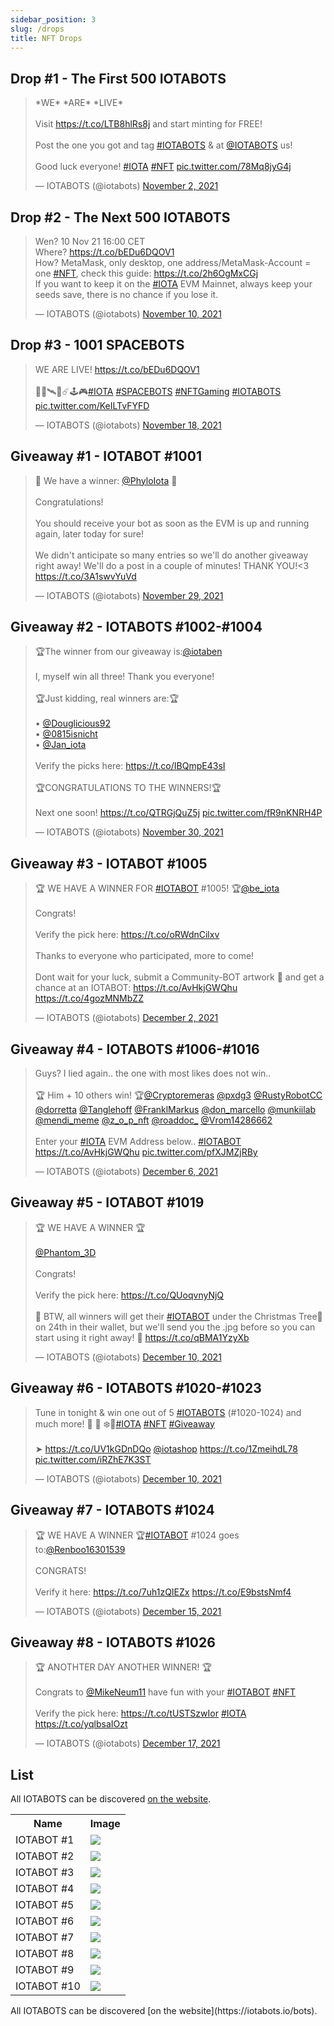 ```yaml
---
sidebar_position: 3
slug: /drops
title: NFT Drops
---
```


## Drop #1 - The First 500 IOTABOTS

[](https://twitter.com/i/status/1455610801021202438)

<div>
<blockquote class="twitter-tweet" data-theme="dark"><p lang="en" dir="ltr">*WE* *ARE* *LIVE*<br /><br />Visit <a href="https://t.co/LTB8hlRs8j">https://t.co/LTB8hlRs8j</a> and start minting for FREE!<br /><br />Post the one you got and tag <a href="https://twitter.com/hashtag/IOTABOTS?src=hash&amp;ref_src=twsrc%5Etfw">#IOTABOTS</a> &amp; at <a href="https://twitter.com/iotabots?ref_src=twsrc%5Etfw">@IOTABOTS</a> us!<br /><br />Good luck everyone! <a href="https://twitter.com/hashtag/IOTA?src=hash&amp;ref_src=twsrc%5Etfw">#IOTA</a> <a href="https://twitter.com/hashtag/NFT?src=hash&amp;ref_src=twsrc%5Etfw">#NFT</a> <a href="https://t.co/78Mq8jyG4j">pic.twitter.com/78Mq8jyG4j</a></p>&mdash; IOTABOTS (@iotabots) <a href="https://twitter.com/iotabots/status/1455610801021202438?ref_src=twsrc%5Etfw">November 2, 2021</a></blockquote>
</div>

## Drop #2 - The Next 500 IOTABOTS

<blockquote class="twitter-tweet"><p lang="en" dir="ltr">Wen? 10 Nov 21 16:00 CET<br>Where? <a href="https://t.co/bEDu6DQOV1">https://t.co/bEDu6DQOV1</a><br>How? MetaMask, only desktop, one address/MetaMask-Account = one <a href="https://twitter.com/hashtag/NFT?src=hash&amp;ref_src=twsrc%5Etfw">#NFT</a>, check this guide: <a href="https://t.co/2h6OgMxCGj">https://t.co/2h6OgMxCGj</a><br>If you want to keep it on the <a href="https://twitter.com/hashtag/IOTA?src=hash&amp;ref_src=twsrc%5Etfw">#IOTA</a> EVM Mainnet, always keep your seeds save, there is no chance if you lose it.</p>&mdash; IOTABOTS (@iotabots) <a href="https://twitter.com/iotabots/status/1458399851448881156?ref_src=twsrc%5Etfw">November 10, 2021</a></blockquote>

## Drop #3 - 1001 SPACEBOTS

<blockquote class="twitter-tweet"><p lang="en" dir="ltr">WE ARE LIVE! <a href="https://t.co/bEDu6DQOV1">https://t.co/bEDu6DQOV1</a><br><br>🤖✨🛰️🚀☄️🕹️🎮<a href="https://twitter.com/hashtag/IOTA?src=hash&amp;ref_src=twsrc%5Etfw">#IOTA</a> <a href="https://twitter.com/hashtag/SPACEBOTS?src=hash&amp;ref_src=twsrc%5Etfw">#SPACEBOTS</a> <a href="https://twitter.com/hashtag/NFTGaming?src=hash&amp;ref_src=twsrc%5Etfw">#NFTGaming</a> <a href="https://twitter.com/hashtag/IOTABOTS?src=hash&amp;ref_src=twsrc%5Etfw">#IOTABOTS</a> <a href="https://t.co/KeILTvFYFD">pic.twitter.com/KeILTvFYFD</a></p>&mdash; IOTABOTS (@iotabots) <a href="https://twitter.com/iotabots/status/1461416013182947335?ref_src=twsrc%5Etfw">November 18, 2021</a></blockquote>

## Giveaway #1 - IOTABOT #1001

<blockquote class="twitter-tweet"><p lang="en" dir="ltr">🎉 We have a winner: <a href="https://twitter.com/PhyloIota?ref_src=twsrc%5Etfw">@PhyloIota</a> 🎉<br><br>Congratulations!<br><br>You should receive your bot as soon as the EVM is up and running again, later today for sure!<br><br>We didn&#39;t anticipate so many entries so we&#39;ll do another giveaway right away! We&#39;ll do a post in a couple of minutes! THANK YOU!&lt;3 <a href="https://t.co/3A1swvYuVd">https://t.co/3A1swvYuVd</a></p>&mdash; IOTABOTS (@iotabots) <a href="https://twitter.com/iotabots/status/1465346635639238657?ref_src=twsrc%5Etfw">November 29, 2021</a></blockquote> <script async src="https://platform.twitter.com/widgets.js" charset="utf-8"></script> 

## Giveaway #2 - IOTABOTS #1002-#1004

<blockquote class="twitter-tweet"><p lang="en" dir="ltr">🏆The winner from our giveaway is:<a href="https://twitter.com/iotaben?ref_src=twsrc%5Etfw">@iotaben</a> <br><br>I, myself win all three! Thank you everyone!<br><br>🏆Just kidding, real winners are:🏆<br><br>• <a href="https://twitter.com/Douglicious92?ref_src=twsrc%5Etfw">@Douglicious92</a><br>• <a href="https://twitter.com/0815isnicht?ref_src=twsrc%5Etfw">@0815isnicht</a><br>• <a href="https://twitter.com/Jan_iota?ref_src=twsrc%5Etfw">@Jan_iota</a><br><br>Verify the picks here: <a href="https://t.co/IBQmpE43sI">https://t.co/IBQmpE43sI</a> <br><br>🏆CONGRATULATIONS TO THE WINNERS!🏆<br><br>Next one soon! <a href="https://t.co/QTRGjQuZ5j">https://t.co/QTRGjQuZ5j</a> <a href="https://t.co/fR9nKNRH4P">pic.twitter.com/fR9nKNRH4P</a></p>&mdash; IOTABOTS (@iotabots) <a href="https://twitter.com/iotabots/status/1465708815156871181?ref_src=twsrc%5Etfw">November 30, 2021</a></blockquote> <script async src="https://platform.twitter.com/widgets.js" charset="utf-8"></script> 

## Giveaway #3 - IOTABOT #1005

<blockquote class="twitter-tweet"><p lang="en" dir="ltr">🏆 WE HAVE A WINNER FOR <a href="https://twitter.com/hashtag/IOTABOT?src=hash&amp;ref_src=twsrc%5Etfw">#IOTABOT</a> #1005! 🏆<a href="https://twitter.com/be_iota?ref_src=twsrc%5Etfw">@be_iota</a><br><br>Congrats!<br><br>Verify the pick here: <a href="https://t.co/oRWdnCilxv">https://t.co/oRWdnCilxv</a> <br><br>Thanks to everyone who participated, more to come! <br><br>Dont wait for your luck, submit a Community-BOT artwork 🎨 and get a chance at an IOTABOT: <a href="https://t.co/AvHkjGWQhu">https://t.co/AvHkjGWQhu</a> <a href="https://t.co/4gozMNMbZZ">https://t.co/4gozMNMbZZ</a></p>&mdash; IOTABOTS (@iotabots) <a href="https://twitter.com/iotabots/status/1466397041987395588?ref_src=twsrc%5Etfw">December 2, 2021</a></blockquote> <script async src="https://platform.twitter.com/widgets.js" charset="utf-8"></script> 

## Giveaway #4 - IOTABOTS #1006-#1016

<blockquote class="twitter-tweet"><p lang="en" dir="ltr">Guys? I lied again.. the one with most likes does not win..<br><br>🏆 Him + 10 others win! 🏆<a href="https://twitter.com/Cryptoremeras?ref_src=twsrc%5Etfw">@Cryptoremeras</a> <a href="https://twitter.com/pxdg3?ref_src=twsrc%5Etfw">@pxdg3</a> <a href="https://twitter.com/RustyRobotCC?ref_src=twsrc%5Etfw">@RustyRobotCC</a> <a href="https://twitter.com/dorretta?ref_src=twsrc%5Etfw">@dorretta</a> <a href="https://twitter.com/Tanglehoff?ref_src=twsrc%5Etfw">@Tanglehoff</a> <a href="https://twitter.com/FranklMarkus?ref_src=twsrc%5Etfw">@FranklMarkus</a> <a href="https://twitter.com/don_marcello?ref_src=twsrc%5Etfw">@don_marcello</a> <a href="https://twitter.com/munkiilab?ref_src=twsrc%5Etfw">@munkiilab</a> <a href="https://twitter.com/mendi_meme?ref_src=twsrc%5Etfw">@mendi_meme</a> <a href="https://twitter.com/z_o_p_nft?ref_src=twsrc%5Etfw">@z_o_p_nft</a> <a href="https://twitter.com/roaddoc_?ref_src=twsrc%5Etfw">@roaddoc_</a> <a href="https://twitter.com/Vrom14286662?ref_src=twsrc%5Etfw">@Vrom14286662</a> <br><br>Enter your <a href="https://twitter.com/hashtag/IOTA?src=hash&amp;ref_src=twsrc%5Etfw">#IOTA</a> EVM Address below.. <a href="https://twitter.com/hashtag/IOTABOT?src=hash&amp;ref_src=twsrc%5Etfw">#IOTABOT</a> <a href="https://t.co/AvHkjGWQhu">https://t.co/AvHkjGWQhu</a> <a href="https://t.co/pfXJMZjRBy">pic.twitter.com/pfXJMZjRBy</a></p>&mdash; IOTABOTS (@iotabots) <a href="https://twitter.com/iotabots/status/1467902637731373057?ref_src=twsrc%5Etfw">December 6, 2021</a></blockquote> <script async src="https://platform.twitter.com/widgets.js" charset="utf-8"></script> 

## Giveaway #5 - IOTABOT #1019

<blockquote class="twitter-tweet"><p lang="en" dir="ltr">🏆 WE HAVE A WINNER 🏆<br><br> <a href="https://twitter.com/Phantom_3D?ref_src=twsrc%5Etfw">@Phantom_3D</a><br><br>Congrats!<br><br>Verify the pick here: <a href="https://t.co/QUoqvnyNjQ">https://t.co/QUoqvnyNjQ</a> <br><br>🎁 BTW, all winners will get their <a href="https://twitter.com/hashtag/IOTABOT?src=hash&amp;ref_src=twsrc%5Etfw">#IOTABOT</a> under the Christmas Tree🎄 on 24th in their wallet, but we&#39;ll send you the .jpg before so you can start using it right away! 🎁 <a href="https://t.co/qBMA1YzyXb">https://t.co/qBMA1YzyXb</a></p>&mdash; IOTABOTS (@iotabots) <a href="https://twitter.com/iotabots/status/1469335856771178501?ref_src=twsrc%5Etfw">December 10, 2021</a></blockquote> <script async src="https://platform.twitter.com/widgets.js" charset="utf-8"></script> 

## Giveaway #6 - IOTABOTS #1020-#1023

<blockquote class="twitter-tweet"><p lang="en" dir="ltr">Tune in tonight &amp; win one out of 5 <a href="https://twitter.com/hashtag/IOTABOTS?src=hash&amp;ref_src=twsrc%5Etfw">#IOTABOTS</a> (#1020-1024) and much more! 🎁 🤖 ❄️💫<a href="https://twitter.com/hashtag/IOTA?src=hash&amp;ref_src=twsrc%5Etfw">#IOTA</a> <a href="https://twitter.com/hashtag/NFT?src=hash&amp;ref_src=twsrc%5Etfw">#NFT</a> <a href="https://twitter.com/hashtag/Giveaway?src=hash&amp;ref_src=twsrc%5Etfw">#Giveaway</a> <br><br>➤ <a href="https://t.co/UV1kGDnDQo">https://t.co/UV1kGDnDQo</a> <a href="https://twitter.com/iotashop?ref_src=twsrc%5Etfw">@iotashop</a> <a href="https://t.co/1ZmeihdL78">https://t.co/1ZmeihdL78</a> <a href="https://t.co/iRZhE7K3ST">pic.twitter.com/iRZhE7K3ST</a></p>&mdash; IOTABOTS (@iotabots) <a href="https://twitter.com/iotabots/status/1469337904417804288?ref_src=twsrc%5Etfw">December 10, 2021</a></blockquote> <script async src="https://platform.twitter.com/widgets.js" charset="utf-8"></script> 

## Giveaway #7 - IOTABOTS #1024

<blockquote class="twitter-tweet"><p lang="en" dir="ltr">🏆 WE HAVE A WINNER 🏆<a href="https://twitter.com/hashtag/IOTABOT?src=hash&amp;ref_src=twsrc%5Etfw">#IOTABOT</a> #1024 goes to:<a href="https://twitter.com/Renboo16301539?ref_src=twsrc%5Etfw">@Renboo16301539</a><br><br>CONGRATS!<br><br>Verify it here: <a href="https://t.co/7uh1zQIEZx">https://t.co/7uh1zQIEZx</a> <a href="https://t.co/E9bstsNmf4">https://t.co/E9bstsNmf4</a></p>&mdash; IOTABOTS (@iotabots) <a href="https://twitter.com/iotabots/status/1471134969464602631?ref_src=twsrc%5Etfw">December 15, 2021</a></blockquote> <script async src="https://platform.twitter.com/widgets.js" charset="utf-8"></script> 

## Giveaway #8 - IOTABOTS #1026

<blockquote class="twitter-tweet"><p lang="en" dir="ltr">🏆 ANOTHTER DAY ANOTHER WINNER! 🏆<br><br>Congrats to <a href="https://twitter.com/MikeNeum11?ref_src=twsrc%5Etfw">@MikeNeum11</a> have fun with your <a href="https://twitter.com/hashtag/IOTABOT?src=hash&amp;ref_src=twsrc%5Etfw">#IOTABOT</a> <a href="https://twitter.com/hashtag/NFT?src=hash&amp;ref_src=twsrc%5Etfw">#NFT</a><br><br>Verify the pick here: <a href="https://t.co/tUSTSzwIor">https://t.co/tUSTSzwIor</a> <a href="https://twitter.com/hashtag/IOTA?src=hash&amp;ref_src=twsrc%5Etfw">#IOTA</a> <a href="https://t.co/yqlbsaIOzt">https://t.co/yqlbsaIOzt</a></p>&mdash; IOTABOTS (@iotabots) <a href="https://twitter.com/iotabots/status/1471917714319056897?ref_src=twsrc%5Etfw">December 17, 2021</a></blockquote> <script async src="https://platform.twitter.com/widgets.js" charset="utf-8"></script> 


## List

All IOTABOTS can be discovered [on the website](https://iotabots.io/bots).
<table>
  <tr>
    <th>Name</th>
    <th>Image</th>
  </tr>
  <tr>
    <td>IOTABOT #1</td>
    <td><img className="iotabot_image" src="https://assets.iotabots.io/1.png" />
</td>
  </tr>
  <tr>
    <td>IOTABOT #2</td>
    <td><img className="iotabot_image" src="https://assets.iotabots.io/2.png" />
</td>
  </tr>
  <tr>
    <td>IOTABOT #3</td>
    <td><img className="iotabot_image" src="https://assets.iotabots.io/3.png" />
</td>
  </tr>
  <tr>
    <td>IOTABOT #4</td>
    <td><img className="iotabot_image" src="https://assets.iotabots.io/4.png" />
</td>
  </tr>
  <tr>
    <td>IOTABOT #5</td>
    <td><img className="iotabot_image" src="https://assets.iotabots.io/5.png" />
</td>
  </tr>
  <tr>
    <td>IOTABOT #6</td>
    <td><img className="iotabot_image" src="https://assets.iotabots.io/6.png" />
</td>
  </tr>
  <tr>
    <td>IOTABOT #7</td>
    <td><img className="iotabot_image" src="https://assets.iotabots.io/7.png" />
</td>
  </tr>
  <tr>
    <td>IOTABOT #8</td>
    <td><img className="iotabot_image" src="https://assets.iotabots.io/8.png" />
</td>
  </tr>
  <tr>
    <td>IOTABOT #9</td>
    <td><img className="iotabot_image" src="https://assets.iotabots.io/9.png" />
</td>
  </tr>
  <tr>
    <td>IOTABOT #10</td>
    <td><img className="iotabot_image" src="https://assets.iotabots.io/10.png" />
</td>
  </tr>
</table>
All IOTABOTS can be discovered [on the website](https://iotabots.io/bots).
